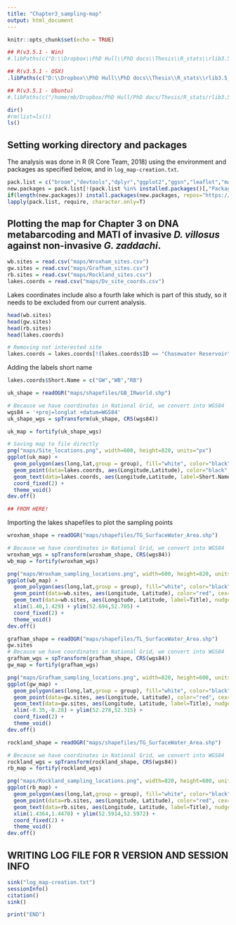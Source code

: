 ```yaml
---
title: "Chapter3_sampling-map"
output: html_document
---
```


```r
knitr::opts_chunk$set(echo = TRUE)
```

```r
## R(v3.5.1 - Win)
#.libPaths(c("D:\\Dropbox\\PhD Hull\\PhD docs\\Thesis\\R_stats\\rlib3.5_win", .libPaths("D:\\Dropbox\\PhD Hull\\PhD docs\\Thesis\\R_stats\\rlib3.5_win")))

## R(v3.5.1 - OSX)
.libPaths(c("D:\\Dropbox\\PhD Hull\\PhD docs\\Thesis\\R_stats\\rlib3.5_osx", .libPaths("D:\\Dropbox\\PhD Hull\\PhD docs\\Thesis\\R_stats\\rlib3.5_osx")))

## R(v3.5.1 - Ubuntu)
#.libPaths(c("/home/mb/Dropbox/PhD Hull/PhD docs/Thesis/R_stats/rlib3.5_unix", .libPaths("/home/mb/Dropbox/PhD Hull/PhD docs/Thesis/R_stats/rlib3.5_unix")))
```

```r
dir()
#rm(list=ls())
ls()
```

## Setting working directory and packages

The analysis was done in R (R Core Team, 2018) using the environment and packages as specified below, and in `log_map-creation.txt`.

```r
pack.list = c("broom","devtools","dplyr","ggplot2","ggsn","leaflet","maps","maptools","mapview","raster","RColorBrewer","rgdal","rgeos","rworldmap","tmap")
new.packages = pack.list[!(pack.list %in% installed.packages()[,"Package"])]
if(length(new.packages)) install.packages(new.packages, repos="https://cran.rstudio.com")
lapply(pack.list, require, character.only=T)
```

## Plotting the map for Chapter 3 on DNA metabarcoding and MATI of invasive _D. villosus_ against non-invasive _G. zaddachi_.

```r
wb.sites = read.csv("maps/Wroxham_sites.csv")
gw.sites = read.csv("maps/Grafham_sites.csv")
rb.sites = read.csv("maps/Rockland_sites.csv")
lakes.coords = read.csv("maps/Dv_site_coords.csv")
```


Lakes coordinates include also a fourth lake which is part of this study, so it needs to be excluded from our current analysis.

```r
head(wb.sites)
head(gw.sites)
head(rb.sites)
head(lakes.coords)

# Removing not interested site
lakes.coords = lakes.coords[!(lakes.coords$ID == "Chasewater Reservoir"),]
```

Adding the labels short name

```r
lakes.coords$Short.Name = c("GW","WB","RB")
```


```r
uk_shape = readOGR("maps/shapefiles/GB_IRworld.shp")

# Because we have coordinates in National Grid, we convert into WGS84
wgs84 = '+proj=longlat +datum=WGS84'
uk_shape_wgs = spTransform(uk_shape, CRS(wgs84))

uk_map = fortify(uk_shape_wgs)

# Saving map to file directly
png("maps/Site_locations.png", width=600, height=820, units="px")
ggplot(uk_map) +
  geom_polygon(aes(long,lat,group = group), fill="white", color="black") +
  geom_point(data=lakes.coords, aes(Longitude,Latitude), color="black", cex=3) +
  geom_text(data=lakes.coords, aes(Longitude,Latitude, label=Short.Name), nudge_x=-0.4, cex=4) +
  coord_fixed(2) +
  theme_void()
dev.off()

## FROM HERE!
```

Importing the lakes shapefiles to plot the sampling points

```r
wroxham_shape = readOGR("maps/shapefiles/TG_SurfaceWater_Area.shp")

# Because we have coordinates in National Grid, we convert into WGS84
wroxham_wgs = spTransform(wroxham_shape, CRS(wgs84))
wb_map = fortify(wroxham_wgs)

png("maps/Wroxham_sampling_locations.png", width=600, height=820, units="px")
ggplot(wb_map) +
  geom_polygon(aes(long,lat,group = group), fill="white", color="black") +
  geom_point(data=wb.sites, aes(Longitude, Latitude), color="red", cex=3) +
  geom_text(data=wb.sites, aes(Longitude, Latitude, label=Title), nudge_x=-0.001, nudge_y=0.0001, cex=4) +
  xlim(1.40,1.429) + ylim(52.694,52.705) +
  coord_fixed(2) +
  theme_void()
dev.off()
```

```r
grafham_shape = readOGR("maps/shapefiles/TL_SurfaceWater_Area.shp")
gw.sites
# Because we have coordinates in National Grid, we convert into WGS84
grafham_wgs = spTransform(grafham_shape, CRS(wgs84))
gw_map = fortify(grafham_wgs)

png("maps/Grafham_sampling_locations.png", width=820, height=600, units="px")
ggplot(gw_map) +
  geom_polygon(aes(long,lat,group = group), fill="white", color="black") +
  geom_point(data=gw.sites, aes(Longitude, Latitude), color="red", cex=3) +
  geom_text(data=gw.sites, aes(Longitude, Latitude, label=Title), nudge_x=-0.001, nudge_y=0.001, cex=4) +
  xlim(-0.35,-0.28) + ylim(52.278,52.315) +
  coord_fixed(2) +
  theme_void()
dev.off()
```

```r
rockland_shape = readOGR("maps/shapefiles/TG_SurfaceWater_Area.shp")

# Because we have coordinates in National Grid, we convert into WGS84
rockland_wgs = spTransform(rockland_shape, CRS(wgs84))
rb_map = fortify(rockland_wgs)

png("maps/Rockland_sampling_locations.png", width=820, height=600, units="px")
ggplot(rb_map) +
  geom_polygon(aes(long,lat,group = group), fill="white", color="black") +
  geom_point(data=rb.sites, aes(Longitude, Latitude), color="red", cex=3) +
  geom_text(data=rb.sites, aes(Longitude, Latitude, label=Title), nudge_x=-0.001, nudge_y=0.0001, cex=4) +
  xlim(1.4364,1.4470) + ylim(52.5914,52.5972) +
  coord_fixed(2) +
  theme_void()
dev.off()
```

## WRITING LOG FILE FOR R VERSION AND SESSION INFO

```r
sink("log_map-creation.txt")
sessionInfo()
citation()
sink()

print("END")
```